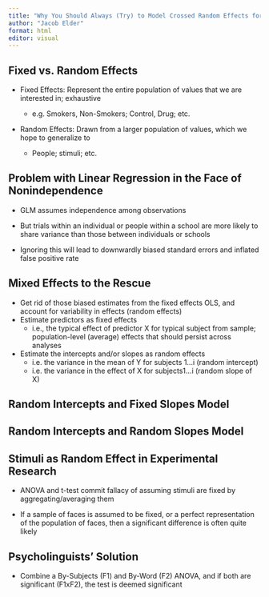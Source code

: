 ```yaml
---
title: "Why You Should Always (Try) to Model Crossed Random Effects for Stimuli"
author: "Jacob Elder"
format: html
editor: visual
---
```


## Fixed vs. Random Effects

-   Fixed Effects: Represent the entire population of values that we are interested in; exhaustive

    -   e.g. Smokers, Non-Smokers; Control, Drug; etc.

-   Random Effects: Drawn from a larger population of values, which we hope to generalize to

    -   People; stimuli; etc.

## Problem with Linear Regression in the Face of Nonindependence

-   GLM assumes independence among observations

-   But trials within an individual or people within a school are more likely to share variance than those between individuals or schools

-   Ignoring this will lead to downwardly biased standard errors and inflated false positive rate

## Mixed Effects to the Rescue

-   Get rid of those biased estimates from the fixed effects OLS, and account for variability in effects (random effects)
-   Estimate predictors as fixed effects
    -   i.e., the typical effect of predictor X for typical subject from sample; population-level (average) effects that should persist across analyses
-   Estimate the intercepts and/or slopes as random effects
    -   i.e. the variance in the mean of Y for subjects 1\...i (random intercept)
    -   i.e. the variance in the effect of X for subjects1...i (random slope of X)

## Random Intercepts and Fixed Slopes Model

## Random Intercepts and Random Slopes Model

## Stimuli as Random Effect in Experimental Research

-   ANOVA and t-test commit fallacy of assuming stimuli are fixed by aggregating/averaging them

-   If a sample of faces is assumed to be fixed, or a perfect representation of the population of faces, then a significant difference is often quite likely

## Psycholinguists' Solution

-   Combine a By-Subjects (F1) and By-Word (F2) ANOVA, and if both are significant (F1xF2), the test is deemed significant

